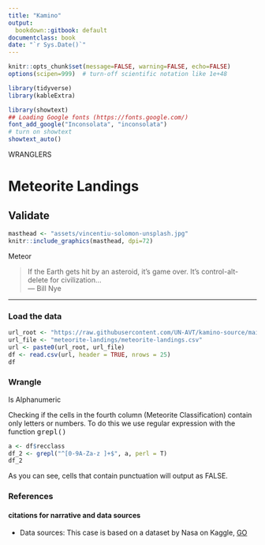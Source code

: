 ```yaml
---
title: "Kamino"
output:
  bookdown::gitbook: default
documentclass: book
date: "`r Sys.Date()`"
---
```


```r

knitr::opts_chunk$set(message=FALSE, warning=FALSE, echo=FALSE)
options(scipen=999)  # turn-off scientific notation like 1e+48

library(tidyverse)
library(kableExtra)

library(showtext)
## Loading Google fonts (https://fonts.google.com/)
font_add_google("Inconsolata", "inconsolata")
# turn on showtext
showtext_auto()

```

WRANGLERS  

# Meteorite Landings
## Validate

```r

masthead <- "assets/vincentiu-solomon-unsplash.jpg"
knitr::include_graphics(masthead, dpi=72)

```

<div class="figure-text">Meteor</div>


> If the Earth gets hit by an asteroid, it's game over. It's control-alt-delete for civilization...\
--- Bill Nye\

***

### Load the data


```r

url_root <- "https://raw.githubusercontent.com/UN-AVT/kamino-source/main/sources/0-shared/data/"
url_file <- "meteorite-landings/meteorite-landings.csv"
url <- paste0(url_root, url_file)
df <- read.csv(url, header = TRUE, nrows = 25)
df

```

### Wrangle

Is Alphanumeric

Checking if the cells in the fourth column (Meteorite Classification) contain only letters or numbers. To do this we use regular expression with the function <kbd>grepl()</kbd>

```r

a <- df$recclass
df_2 <- grepl("^[0-9A-Za-z ]+$", a, perl = T)
df_2

```

As you can see, cells that contain punctuation will output as FALSE.


### References
#### citations for narrative and data sources

* Data sources: This case is based on a dataset by Nasa on Kaggle, [GO](https://www.kaggle.com/nasa/meteorite-landings){target="_blank"}

